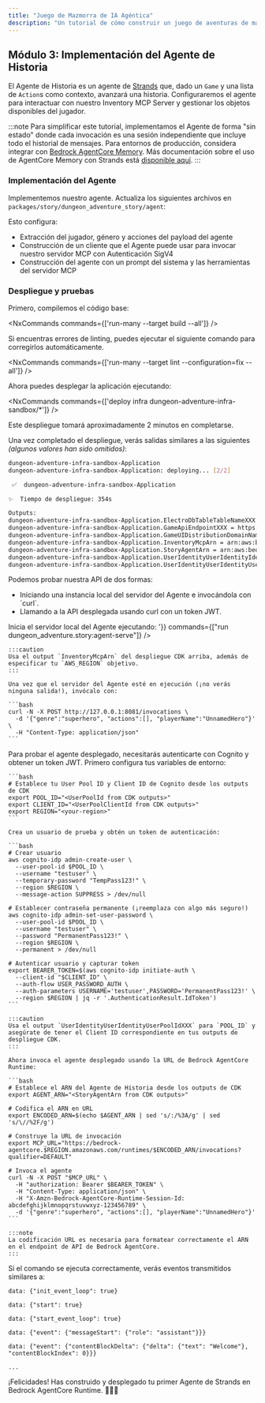 ```yaml
---
title: "Juego de Mazmorra de IA Agéntica"
description: "Un tutorial de cómo construir un juego de aventuras de mazmorra con IA agéntica usando @aws/nx-plugin."
---
```




## Módulo 3: Implementación del Agente de Historia

El Agente de Historia es un agente de [Strands](https://strandsagents.com/) que, dado un `Game` y una lista de `Action`s como contexto, avanzará una historia. Configuraremos el agente para interactuar con nuestro Inventory MCP Server y gestionar los objetos disponibles del jugador.

:::note
Para simplificar este tutorial, implementamos el Agente de forma "sin estado" donde cada invocación es una sesión independiente que incluye todo el historial de mensajes. Para entornos de producción, considera integrar con [Bedrock AgentCore Memory](https://docs.aws.amazon.com/bedrock-agentcore/latest/devguide/memory.html). Más documentación sobre el uso de AgentCore Memory con Strands está [disponible aquí](https://github.com/aws/bedrock-agentcore-sdk-python/tree/main/src/bedrock_agentcore/memory/integrations/strands).
:::

### Implementación del Agente

Implementemos nuestro agente. Actualiza los siguientes archivos en `packages/story/dungeon_adventure_story/agent`:

<Tabs>
  <TabItem label="main.py">
<E2EDiff lang="python" before="dungeon-adventure/3/main.py.old.template" after="dungeon-adventure/3/main.py.template" />
  </TabItem>
  <TabItem label="agent.py">
<E2EDiff lang="python" before="dungeon-adventure/3/agent.py.old.template" after="dungeon-adventure/3/agent.py.template" />
  </TabItem>
</Tabs>

Esto configura:

- Extracción del jugador, género y acciones del payload del agente
- Construcción de un cliente que el Agente puede usar para invocar nuestro servidor MCP con Autenticación SigV4
- Construcción del agente con un prompt del sistema y las herramientas del servidor MCP

### Despliegue y pruebas

Primero, compilemos el código base:

<NxCommands commands={['run-many --target build --all']} />

<Aside type="tip">
Si encuentras errores de linting, puedes ejecutar el siguiente comando para corregirlos automáticamente.

<NxCommands commands={['run-many --target lint --configuration=fix --all']} />
</Aside>

Ahora puedes desplegar la aplicación ejecutando:

<NxCommands commands={['deploy infra dungeon-adventure-infra-sandbox/*']} />

Este despliegue tomará aproximadamente 2 minutos en completarse.

Una vez completado el despliegue, verás salidas similares a las siguientes _(algunos valores han sido omitidos)_:

```bash
dungeon-adventure-infra-sandbox-Application
dungeon-adventure-infra-sandbox-Application: deploying... [2/2]

 ✅  dungeon-adventure-infra-sandbox-Application

✨  Tiempo de despliegue: 354s

Outputs:
dungeon-adventure-infra-sandbox-Application.ElectroDbTableTableNameXXX = dungeon-adventure-infra-sandbox-Application-ElectroDbTableXXX-YYY
dungeon-adventure-infra-sandbox-Application.GameApiEndpointXXX = https://xxx.execute-api.region.amazonaws.com/prod/
dungeon-adventure-infra-sandbox-Application.GameUIDistributionDomainNameXXX = xxx.cloudfront.net
dungeon-adventure-infra-sandbox-Application.InventoryMcpArn = arn:aws:bedrock-agentcore:region:xxxxxxx:runtime/dungeonadventureventoryMcpServerXXXX-YYYY
dungeon-adventure-infra-sandbox-Application.StoryAgentArn = arn:aws:bedrock-agentcore:region:xxxxxxx:runtime/dungeonadventurecationStoryAgentXXXX-YYYY
dungeon-adventure-infra-sandbox-Application.UserIdentityUserIdentityIdentityPoolIdXXX = region:xxx
dungeon-adventure-infra-sandbox-Application.UserIdentityUserIdentityUserPoolIdXXX = region_xxx
```

Podemos probar nuestra API de dos formas:
<ul>
<li>Iniciando una instancia local del servidor del Agente e invocándola con `curl`.</li>
<li>Llamando a la API desplegada usando curl con un token JWT.</li>
</ul>

<Tabs>
  <TabItem label="Local">
  Inicia el servidor local del Agente ejecutando:
    <NxCommands highlights={['arn:aws:bedrock-agentcore:region:xxxxxxx:runtime/dungeonadventureventoryMcpServerXXXX-YYYY', 'region']} env={{INVENTORY_MCP_ARN:"arn:aws:bedrock-agentcore:region:xxxxxxx:runtime/dungeonadventureventoryMcpServerXXXX-YYYY", AWS_REGION: '<region>'}} commands={["run dungeon_adventure.story:agent-serve"]} />

    :::caution
    Usa el output `InventoryMcpArn` del despliegue CDK arriba, además de especificar tu `AWS_REGION` objetivo.
    :::

    Una vez que el servidor del Agente esté en ejecución (¡no verás ninguna salida!), invócalo con:

    ```bash
    curl -N -X POST http://127.0.0.1:8081/invocations \
      -d '{"genre":"superhero", "actions":[], "playerName":"UnnamedHero"}' \
      -H "Content-Type: application/json"
    ```
  </TabItem>
  <TabItem label="Desplegado">
    Para probar el agente desplegado, necesitarás autenticarte con Cognito y obtener un token JWT. Primero configura tus variables de entorno:

    ```bash
    # Establece tu User Pool ID y Client ID de Cognito desde los outputs de CDK
    export POOL_ID="<UserPoolId from CDK outputs>"
    export CLIENT_ID="<UserPoolClientId from CDK outputs>"
    export REGION="<your-region>"
    ```

    Crea un usuario de prueba y obtén un token de autenticación:

    ```bash
    # Crear usuario
    aws cognito-idp admin-create-user \
      --user-pool-id $POOL_ID \
      --username "testuser" \
      --temporary-password "TempPass123!" \
      --region $REGION \
      --message-action SUPPRESS > /dev/null

    # Establecer contraseña permanente (¡reemplaza con algo más seguro!)
    aws cognito-idp admin-set-user-password \
      --user-pool-id $POOL_ID \
      --username "testuser" \
      --password "PermanentPass123!" \
      --region $REGION \
      --permanent > /dev/null

    # Autenticar usuario y capturar token
    export BEARER_TOKEN=$(aws cognito-idp initiate-auth \
      --client-id "$CLIENT_ID" \
      --auth-flow USER_PASSWORD_AUTH \
      --auth-parameters USERNAME='testuser',PASSWORD='PermanentPass123!' \
      --region $REGION | jq -r '.AuthenticationResult.IdToken')
    ```

    :::caution
    Usa el output `UserIdentityUserIdentityUserPoolIdXXX` para `POOL_ID` y asegúrate de tener el Client ID correspondiente en tus outputs de despliegue CDK.
    :::

    Ahora invoca el agente desplegado usando la URL de Bedrock AgentCore Runtime:

    ```bash
    # Establece el ARN del Agente de Historia desde los outputs de CDK
    export AGENT_ARN="<StoryAgentArn from CDK outputs>"

    # Codifica el ARN en URL
    export ENCODED_ARN=$(echo $AGENT_ARN | sed 's/:/%3A/g' | sed 's/\//%2F/g')

    # Construye la URL de invocación
    export MCP_URL="https://bedrock-agentcore.$REGION.amazonaws.com/runtimes/$ENCODED_ARN/invocations?qualifier=DEFAULT"

    # Invoca el agente
    curl -N -X POST "$MCP_URL" \
      -H "authorization: Bearer $BEARER_TOKEN" \
      -H "Content-Type: application/json" \
      -H "X-Amzn-Bedrock-AgentCore-Runtime-Session-Id: abcdefghijklmnopqrstuvwxyz-123456789" \
      -d '{"genre":"superhero", "actions":[], "playerName":"UnnamedHero"}'
    ```

    :::note
    La codificación URL es necesaria para formatear correctamente el ARN en el endpoint de API de Bedrock AgentCore.
    :::
  </TabItem>
</Tabs>

Si el comando se ejecuta correctamente, verás eventos transmitidos similares a:

```
data: {"init_event_loop": true}

data: {"start": true}

data: {"start_event_loop": true}

data: {"event": {"messageStart": {"role": "assistant"}}}

data: {"event": {"contentBlockDelta": {"delta": {"text": "Welcome"}, "contentBlockIndex": 0}}}

...
```

¡Felicidades! Has construido y desplegado tu primer Agente de Strands en Bedrock AgentCore Runtime. 🎉🎉🎉